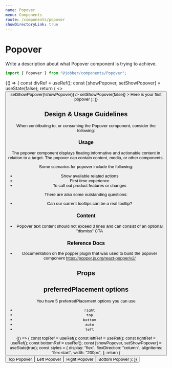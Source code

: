 ```yaml
---
name: Popover
menu: Components
route: /components/popover
showDirectoryLink: true
---
```



# Popover

<ComponentStatus stage="pre" responsive="no" accessible="no" />

Write a description about what Popover component is trying to achieve.

```ts
import { Popover } from "@jobber/components/Popover";
```

<Playground>
  {() => {
    const divRef = useRef();
    const [showPopover, setShowPopover] = useState(false);
    return (
      <>
        <span ref={divRef}>
          <Button
            label="Toggle Popover"
            onClick={() => setShowPopover(!showPopover)}
          />
        </span>
        <Popover
          attachTo={divRef}
          open={showPopover}
          dismissible={true}
          preferredPlacement="right"
          onRequestClose={() => setShowPopover(false)}
        >
          <Content>Here is your first popover</Content>
        </Popover>
      </>
    );
  }}
</Playground>

<!--
  It is not necessary to include Design & Usage Guidlelines. Use this section
  to answer common questions and considerations about component usage.
-->

## Design & Usage Guidelines

When contributing to, or consuming the Popover component, consider the
following:

### Usage

The popover component displays floating informative and actionable content in
relation to a target. The popover can contain content, media, or other
components.

Some scenarios for popover include the following:

- Show available related actions
- First time experience
- To call out product features or changes

There are also some outstanding questions:

- Can our current tooltips can be a real tooltip?

### Content

- Popover text content should not exceed 3 lines and can consist of an optional
  "dismiss" CTA

### Reference Docs

- Documentation on the popper plugin that was used to build the popover
  component https://popper.js.org/react-popper/v2/

## Props

<Props of={Popover} />

<!--
  It is not necessary to provide an example of each prop. Use usage examples to
  highlight key features of a component or particular considerations.

  See `Button.mdx` for a good example of this.
-->

## preferredPlacement options

You have 5 preferredPlacement options you can use

- `right`
- `top`
- `bottom`
- `auto`
- `left`

<Playground>
  {() => {
    const topRef = useRef();
    const leftRef = useRef();
    const rightRef = useRef();
    const bottomRef = useRef();
    const [showPopover, setShowPopover] = useState(true);
    const styles = {
      display: "flex",
      flexDirection: "column",
      alignItems: "flex-start",
      width: "200px",
    };
    return (
      <div style={styles}>
        <span ref={topRef}>
          <Button label="Top Reference" />
        </span>
        <Popover
          attachTo={topRef}
          open={showPopover}
          dismissible={true}
          preferredPlacement="top"
        >
          <Content>Top Popover</Content>
        </Popover>
        <span ref={leftRef}>
          <Button label="Left Reference" />
        </span>
        <Popover
          attachTo={leftRef}
          open={showPopover}
          dismissible={true}
          preferredPlacement="left"
        >
          <Content>Left Popover</Content>
        </Popover>
        <span ref={rightRef}>
          <Button label="Right Reference" />
        </span>
        <Popover
          attachTo={rightRef}
          open={showPopover}
          dismissible={true}
          preferredPlacement="right"
        >
          <Content>Right Popover</Content>
        </Popover>
        <span ref={bottomRef}>
          <Button label="Bottom Reference" />
        </span>
        <Popover
          attachTo={bottomRef}
          open={showPopover}
          dismissible={true}
          preferredPlacement="bottom"
        >
          <Content>Bottom Popover</Content>
        </Popover>
      </div>
    );
  }}
</Playground>
